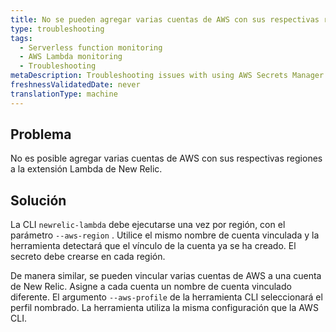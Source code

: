```yaml
---
title: No se pueden agregar varias cuentas de AWS con sus respectivas regiones
type: troubleshooting
tags:
  - Serverless function monitoring
  - AWS Lambda monitoring
  - Troubleshooting
metaDescription: Troubleshooting issues with using AWS Secrets Manager with New Relic.
freshnessValidatedDate: never
translationType: machine
---
```


## Problema

No es posible agregar varias cuentas de AWS con sus respectivas regiones a la extensión Lambda de New Relic.

## Solución

La CLI `newrelic-lambda` debe ejecutarse una vez por región, con el parámetro `--aws-region` . Utilice el mismo nombre de cuenta vinculada y la herramienta detectará que el vínculo de la cuenta ya se ha creado. El secreto <InlinePopover type="licenseKey" />debe crearse en cada región.

De manera similar, se pueden vincular varias cuentas de AWS a una cuenta de New Relic. Asigne a cada cuenta un nombre de cuenta vinculado diferente. El argumento `--aws-profile` de la herramienta CLI seleccionará el perfil nombrado. La herramienta utiliza la misma configuración que la AWS CLI.